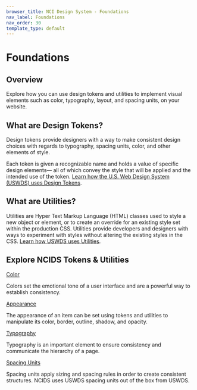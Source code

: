 ```yaml
---
browser_title: NCI Design System - Foundations
nav_label: Foundations
nav_order: 30
template_type: default
---
```


# Foundations

## Overview

Explore how you can use design tokens and utilities to implement visual elements such as color, typography, layout, and spacing units, on your website.

## What are Design Tokens?

Design tokens provide designers with a way to make consistent design choices with regards to typography, spacing units, color, and other elements of style.

Each token is given a recognizable name and holds a value of specific design elements— all of which convey the style that will be applied and the intended use of the token. [Learn how the U.S. Web Design System (USWDS) uses Design Tokens](https://designsystem.digital.gov/design-tokens/).

## What are Utilities?

Utilities are Hyper Text Markup Language (HTML) classes used to style a new object or element, or to create an override for an existing style set within the production CSS. Utilities provide developers and designers with ways to experiment with styles without altering the existing styles in the CSS. [Learn how USWDS uses Utilities](https://designsystem.digital.gov/utilities/?).

## Explore NCIDS Tokens &amp; Utilities

<a href="./foundations/color" className="header-styled-link">
	Color
</a>

Colors set the emotional tone of a user interface and are a powerful way to establish consistency.

<a href="./foundations/appearance" className="header-styled-link">
	Appearance
</a>

The appearance of an item can be set using tokens and utilities to manipulate its color, border, outline, shadow, and opacity.

<a href="./foundations/typography" className="header-styled-link">
	Typography
</a>

Typography is an important element to ensure consistency and communicate the hierarchy of a page.

<a href="./foundations/typography" className="header-styled-link">
	Spacing Units
</a>

Spacing units apply sizing and spacing rules in order to create consistent structures. NCIDS uses USWDS spacing units out of the box from USWDS.
